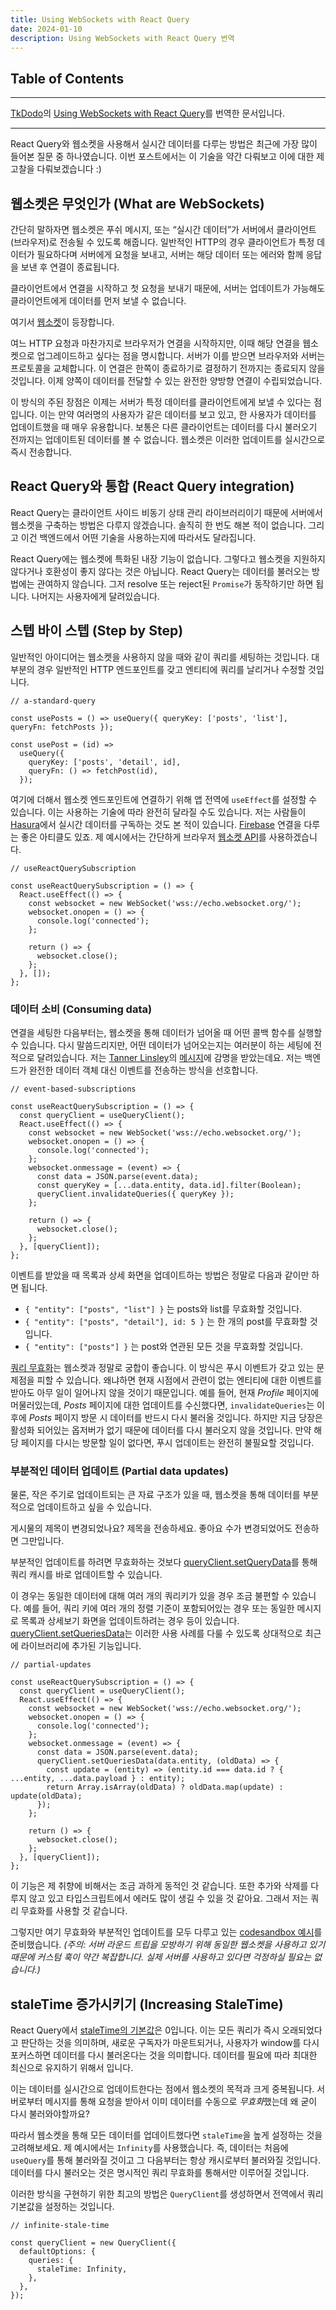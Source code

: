 ```yaml
---
title: Using WebSockets with React Query
date: 2024-01-10
description: Using WebSockets with React Query 번역
---
```


## Table of Contents

<hr />

[TkDodo](https://github.com/tkdodo)의 [Using WebSockets with React Query](https://tkdodo.eu/blog/using-web-sockets-with-react-query)를 번역한 문서입니다.

<hr />

React Query와 웹소켓을 사용해서 실시간 데이터를 다루는 방법은 최근에 가장 많이 들어본 질문 중 하나였습니다. 이번 포스트에서는 이 기술을 약간 다뤄보고 이에 대한 제 고찰을 다뤄보겠습니다 :)

## 웹소켓은 무엇인가 (What are WebSockets)

간단히 말하자면 웹소켓은 푸쉬 메시지, 또는 “실시간 데이터”가 서버에서 클라이언트 (브라우저)로 전송될 수 있도록 해줍니다. 일반적인 HTTP의 경우 클라이언트가 특정 데이터가 필요하다며 서버에게 요청을 보내고, 서버는 해당 데이터 또는 에러와 함께 응답을 보낸 후 연결이 종료됩니다.

클라이언트에서 연결을 시작하고 첫 요청을 보내기 때문에, 서버는 업데이트가 가능해도 클라이언트에게 데이터를 먼저 보낼 수 없습니다.

여기서 [웹소켓](https://en.wikipedia.org/wiki/WebSocket)이 등장합니다.

여느 HTTP 요청과 마찬가지로 브라우저가 연결을 시작하지만, 이때 해당 연결을 웹소켓으로 업그레이드하고 싶다는 점을 명시합니다. 서버가 이를 받으면 브라우저와 서버는 프로토콜을 교체합니다. 이 연결은 한쪽이 종료하기로 결정하기 전까지는 종료되지 않을 것입니다. 이제 양쪽이 데이터를 전달할 수 있는 완전한 양방향 연결이 수립되었습니다.

이 방식의 주된 장점은 이제는 서버가 특정 데이터를 클라이언트에게 보낼 수 있다는 점입니다. 이는 만약 여러명의 사용자가 같은 데이터를 보고 있고, 한 사용자가 데이터를 업데이트했을 때 매우 유용합니다. 보통은 다른 클라이언트는 데이터를 다시 불러오기 전까지는 업데이트된 데이터를 볼 수 없습니다. 웹소켓은 이러한 업데이트를 실시간으로 즉시 전송합니다.

## React Query와 통합 (React Query integration)

React Query는 클라이언트 사이드 비동기 상태 관리 라이브러리이기 때문에 서버에서 웹소켓을 구축하는 방법은 다루지 않겠습니다. 솔직히 한 번도 해본 적이 없습니다. 그리고 이건 백엔드에서 어떤 기술을 사용하는지에 따라서도 달라집니다.

React Query에는 웹소켓에 특화된 내장 기능이 없습니다. 그렇다고 웹소켓을 지원하지 않다거나 호환성이 좋지 않다는 것은 아닙니다. React Query는 데이터를 불러오는 방법에는 관여하지 않습니다. 그저 resolve 또는 reject된 `Promise`가 동작하기만 하면 됩니다. 나머지는 사용자에게 달려있습니다.

## 스텝 바이 스텝 (Step by Step)

일반적인 아이디어는 웹소켓을 사용하지 않을 때와 같이 쿼리를 세팅하는 것입니다. 대부분의 경우 일반적인 HTTP 엔드포인트를 갖고 엔티티에 쿼리를 날리거나 수정할 것입니다.

```tsx
// a-standard-query

const usePosts = () => useQuery({ queryKey: ['posts', 'list'], queryFn: fetchPosts });

const usePost = (id) =>
  useQuery({
    queryKey: ['posts', 'detail', id],
    queryFn: () => fetchPost(id),
  });
```

여기에 더해서 웹소켓 엔드포인트에 연결하기 위해 앱 전역에 `useEffect`를 설정할 수 있습니다. 이는 사용하는 기술에 따라 완전히 달라질 수도 있습니다. 저는 사람들이 [Hasura](https://github.com/TanStack/query/issues/171)에서 실시간 데이터를 구독하는 것도 본 적이 있습니다. [Firebase](https://aggelosarvanitakis.medium.com/a-real-time-hook-with-firebase-react-query-f7eb537d5145) 연결을 다루는 좋은 아티클도 있죠. 제 예시에서는 간단하게 브라우저 [웹소켓 API](https://developer.mozilla.org/en-US/docs/Web/API/WebSocket)를 사용하겠습니다.

```tsx
// useReactQuerySubscription

const useReactQuerySubscription = () => {
  React.useEffect(() => {
    const websocket = new WebSocket('wss://echo.websocket.org/');
    websocket.onopen = () => {
      console.log('connected');
    };

    return () => {
      websocket.close();
    };
  }, []);
};
```

### 데이터 소비 (Consuming data)

연결을 세팅한 다음부터는, 웹소켓을 통해 데이터가 넘어올 때 어떤 콜백 함수를 실행할 수 있습니다. 다시 말씀드리지만, 어떤 데이터가 넘어오는지는 여러분이 하는 세팅에 전적으로 달려있습니다. 저는 [Tanner Linsley](https://github.com/tannerlinsley)의 [메시지](https://github.com/TanStack/query/issues/171)에 감명을 받았는데요. 저는 백엔드가 완전한 데이터 객체 대신 이벤트를 전송하는 방식을 선호합니다.

```tsx
// event-based-subscriptions

const useReactQuerySubscription = () => {
  const queryClient = useQueryClient();
  React.useEffect(() => {
    const websocket = new WebSocket('wss://echo.websocket.org/');
    websocket.onopen = () => {
      console.log('connected');
    };
    websocket.onmessage = (event) => {
      const data = JSON.parse(event.data);
      const queryKey = [...data.entity, data.id].filter(Boolean);
      queryClient.invalidateQueries({ queryKey });
    };

    return () => {
      websocket.close();
    };
  }, [queryClient]);
};
```

이벤트를 받았을 때 목록과 상세 화면을 업데이트하는 방법은 정말로 다음과 같이만 하면 됩니다.

- `{ "entity": ["posts", "list"] }` 는 posts와 list를 무효화할 것입니다.
- `{ "entity": ["posts", "detail"], id: 5 }` 는 한 개의 post를 무효화할 것입니다.
- `{ "entity": ["posts"] }` 는 post와 연관된 모든 것을 무효화할 것입니다.

[쿼리 무효화](https://react-query.tanstack.com/guides/query-invalidation)는 웹소켓과 정말로 궁합이 좋습니다. 이 방식은 푸시 이벤트가 갖고 있는 문제점을 피할 수 있습니다. 왜냐하면 현재 시점에서 관련이 없는 엔티티에 대한 이벤트를 받아도 아무 일이 일어나지 않을 것이기 때문입니다. 예를 들어, 현재 _Profile_ 페이지에 머물러있는데, _Posts_ 페이지에 대한 업데이트를 수신했다면, `invalidateQueries`는 이후에 _Posts_ 페이지 방문 시 데이터를 반드시 다시 불러올 것입니다. 하지만 지금 당장은 활성화 되어있는 옵저버가 없기 때문에 데이터를 다시 불러오지 않을 것입니다. 만약 해당 페이지를 다시는 방문할 일이 없다면, 푸시 업데이트는 완전히 불필요할 것입니다.

### 부분적인 데이터 업데이트 (Partial data updates)

물론, 작은 주기로 업데이트되는 큰 자료 구조가 있을 때, 웹소켓을 통해 데이터를 부분적으로 업데이트하고 싶을 수 있습니다.

게시물의 제목이 변경되었나요? 제목을 전송하세요. 좋아요 수가 변경되었어도 전송하면 그만입니다.

부분적인 업데이트를 하려면 무효화하는 것보다 [queryClient.setQueryData](https://react-query.tanstack.com/reference/QueryClient#queryclientsetquerydata)를 통해 쿼리 캐시를 바로 업데이트할 수 있습니다.

이 경우는 동일한 데이터에 대해 여러 개의 쿼리키가 있을 경우 조금 불편할 수 있습니다. 예를 들어, 쿼리 키에 여러 개의 정렬 기준이 포함되어있는 경우 또는 동일한 메시지로 목록과 상세보기 화면을 업데이트하려는 경우 등이 있습니다. [queryClient.setQueriesData](https://react-query.tanstack.com/reference/QueryClient#queryclientsetqueriesdata)는 이러한 사용 사례를 다룰 수 있도록 상대적으로 최근에 라이브러리에 추가된 기능입니다.

```tsx
// partial-updates

const useReactQuerySubscription = () => {
  const queryClient = useQueryClient();
  React.useEffect(() => {
    const websocket = new WebSocket('wss://echo.websocket.org/');
    websocket.onopen = () => {
      console.log('connected');
    };
    websocket.onmessage = (event) => {
      const data = JSON.parse(event.data);
      queryClient.setQueriesData(data.entity, (oldData) => {
        const update = (entity) => (entity.id === data.id ? { ...entity, ...data.payload } : entity);
        return Array.isArray(oldData) ? oldData.map(update) : update(oldData);
      });
    };

    return () => {
      websocket.close();
    };
  }, [queryClient]);
};
```

이 기능은 제 취향에 비해서는 조금 과하게 동적인 것 같습니다. 또한 추가와 삭제를 다루지 않고 있고 타입스크립트에서 에러도 많이 생길 수 있을 것 같아요. 그래서 저는 쿼리 무효화를 사용할 것 같습니다.

그렇지만 여기 무효화와 부분적인 업데이트를 모두 다루고 있는 [codesandbox 예시](https://codesandbox.io/s/react-query-websockets-ep1op)를 준비했습니다. _(주의: 서버 라운드 트립을 모방하기 위해 동일한 웹소켓을 사용하고 있기 때문에 커스텀 훅이 약간 복잡합니다. 실제 서버를 사용하고 있다면 걱정하실 필요는 없습니다.)_

## staleTime 증가시키기 (Increasing StaleTime)

React Query에서 [staleTime의 기본값](https://react-query.tanstack.com/guides/important-defaults)은 0입니다. 이는 모든 쿼리가 즉시 오래되었다고 판단하는 것을 의미하며, 새로운 구독자가 마운트되거나, 사용자가 window를 다시 포커스하면 데이터를 다시 불러온다는 것을 의미합니다. 데이터를 필요에 따라 최대한 최신으로 유지하기 위해서 입니다.

이는 데이터를 실시간으로 업데이트한다는 점에서 웹소켓의 목적과 크게 중복됩니다. 서버로부터 메시지를 통해 요청을 받아서 이미 데이터를 수동으로 *무효화*했는데 왜 굳이 다시 불러와야할까요?

따라서 웹소켓을 통해 모든 데이터를 업데이트했다면 `staleTime`을 높게 설정하는 것을 고려해보세요. 제 예시에서는 `Infinity`를 사용했습니다. 즉, 데이터는 처음에 `useQuery`를 통해 불러와질 것이고 그 다음부터는 항상 캐시로부터 불러와질 것입니다. 데이터를 다시 불러오는 것은 명시적인 쿼리 무효화를 통해서만 이루어질 것입니다.

이러한 방식을 구현하기 위한 최고의 방법은 `QueryClient`를 생성하면서 전역에서 쿼리 기본값을 설정하는 것입니다.

```tsx
// infinite-stale-time

const queryClient = new QueryClient({
  defaultOptions: {
    queries: {
      staleTime: Infinity,
    },
  },
});
```
